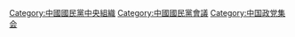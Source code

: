 [[Category:中國國民黨中央組織|Category:中國國民黨中央組織]]
[[Category:中國國民黨會議|Category:中國國民黨會議]]
[[Category:中国政党集会|Category:中国政党集会]]